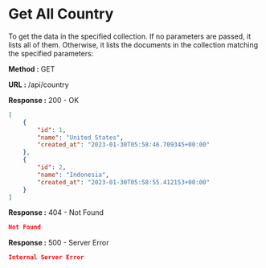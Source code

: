 
# Get All Country

To get the data in the specified collection. If no parameters are passed, it lists all of them.
Otherwise, it lists the documents in the collection matching the specified parameters:

**Method :** <Badge variant="success">GET</Badge>

**URL :** <Badge variant="dark">/api/country</Badge>

**Response :** <BadgeOutline variant="success">200 - OK</BadgeOutline>

```json
[
	{
		"id": 1,
		"name": "United States",
		"created_at": "2023-01-30T05:58:46.709345+00:00"
	},
	{
		"id": 2,
		"name": "Indonesia",
		"created_at": "2023-01-30T05:58:55.412153+00:00"
	}
]
```

**Response :** <BadgeOutline variant="warning">404 - Not Found</BadgeOutline>

```json
Not Found
```

**Response :** <BadgeOutline variant="danger">500 - Server Error</BadgeOutline>

```json
Internal Server Error
```
